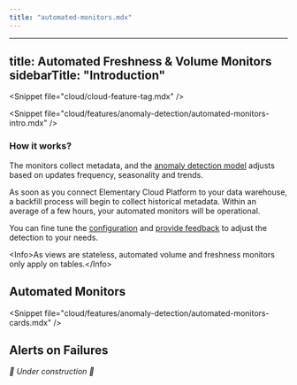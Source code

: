 ```yaml
---
title: "automated-monitors.mdx"
---
```


---
title: Automated Freshness & Volume Monitors
sidebarTitle: "Introduction"
---

&lt;Snippet file="cloud/cloud-feature-tag.mdx" /&gt;

&lt;Snippet file="cloud/features/anomaly-detection/automated-monitors-intro.mdx" /&gt;

### How it works?

The monitors collect metadata, and the [anomaly detection model](cloud/features/anomaly-detection/monitors-overview#how-anomaly-detection-works?) adjusts based on updates frequency, seasonality and trends. 

As soon as you connect Elementary Cloud Platform to your data warehouse, a backfill process will begin to collect historical metadata. 
Within an average of a few hours, your automated monitors will be operational.

You can fine tune the [configuration](cloud/features/anomaly-detection/monitors-configuration) and [provide feedback](cloud/features/anomaly-detection/monitors-feedback) to adjust the detection to your needs. 

&lt;Info&gt;As views are stateless, automated volume and freshness monitors only apply on tables.&lt;/Info&gt;

## Automated Monitors

&lt;Snippet file="cloud/features/anomaly-detection/automated-monitors-cards.mdx" /&gt;

## Alerts on Failures

_🚧 Under construction 🚧_
